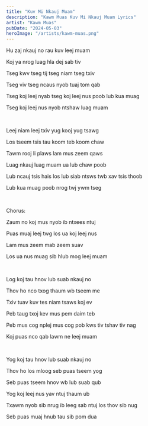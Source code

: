 ```yaml
---
title: "Kuv Mi Nkauj Muam"
description: "Kawm Muas Kuv Mi Nkauj Muam Lyrics"
artist: "Kawm Muas"
pubDate: "2024-05-03"
heroImage: "/artists/kawm-muas.png"
---
```


Hu zaj nkauj no rau kuv leej muam

Koj ya nrog luag hla dej sab tiv

Tseg kwv tseg tij tseg niam tseg txiv

Tseg viv tseg ncaus nyob tuaj tom qab

Tseg koj leej nyab tseg koj leej nus poob lub kua muag

Tseg koj leej nus nyob ntshaw luag muam

<br />

Leej niam leej txiv yug kooj yug tsawg

Los tseem tsis tau koom teb koom chaw

Tawm rooj li plaws lam mus zeem qaws

Luag nkauj luag muam ua lub chaw poob

Lub ncauj tsis hais los lub siab ntsws twb xav tsis thoob

Lub kua muag poob nrog twj ywm tseg

<br />

Chorus:

Zaum no koj mus nyob ib ntxees ntuj

Puas muaj leej twg los ua koj leej nus

Lam mus zeem mab zeem suav

Los ua nus muag sib hlub mog leej muam

<br />

Log koj tau hnov lub suab nkauj no

Thov ho nco txog thaum wb tseem me

Txiv tuav kuv tes niam tsaws koj ev

Peb taug txoj kev mus pem daim teb

Peb mus cog nplej mus cog pob kws tiv tshav tiv nag

Koj puas nco qab lawm ne leej muam

<br />

Yog koj tau hnov lub suab nkauj no

Thov ho los mloog seb puas tseem yog

Seb puas tseem hnov wb lub suab qub

Yog koj leej nus yav ntuj thaum ub

Txawm nyob sib nrug ib leeg sab ntuj los thov sib nug

Seb puas muaj hnub tau sib pom dua
